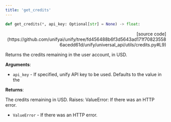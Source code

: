 ```yaml
---
title: 'get_credits'
---
```


```python
def get_credits(*, api_key: Optional[str] = None) -> float:
```

<p align="right">[source code](https://github.com/unifyai/unify/tree/fd456488b6f3d5643ad171f708235586acedd61d/unify/universal_api/utils/credits.py#L9)</p>

Returns the credits remaining in the user account, in USD.

**Arguments**:

- `api_key` - If specified, unify API key to be used. Defaults to the value in the



**Returns**:

The credits remaining in USD.
Raises:
ValueError: If there was an HTTP error.
- `ValueError` - If there was an HTTP error.